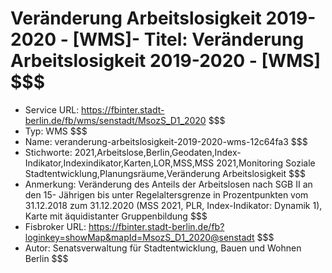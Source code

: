 # Veränderung Arbeitslosigkeit 2019-2020 - [WMS]- Titel: Veränderung Arbeitslosigkeit 2019-2020 - [WMS] $$$
- Service URL: https://fbinter.stadt-berlin.de/fb/wms/senstadt/MsozS_D1_2020 $$$
- Typ: WMS $$$
- Name: veranderung-arbeitslosigkeit-2019-2020-wms-12c64fa3 $$$
- Stichworte: 2021,Arbeitslose,Berlin,Geodaten,Index-Indikator,Indexindikator,Karten,LOR,MSS,MSS 2021,Monitoring Soziale Stadtentwicklung,Planungsräume,Veränderung Arbeitslosigkeit $$$
- Anmerkung: Veränderung des Anteils der Arbeitslosen nach SGB II an den 15- Jährigen bis unter Regelaltersgrenze in Prozentpunkten vom 31.12.2018 zum 31.12.2020 (MSS 2021, PLR, Index-Indikator: Dynamik 1), Karte mit äquidistanter Gruppenbildung $$$
- Fisbroker URL: https://fbinter.stadt-berlin.de/fb?loginkey=showMap&mapId=MsozS_D1_2020@senstadt $$$
- Autor: Senatsverwaltung für Stadtentwicklung, Bauen und Wohnen Berlin $$$
